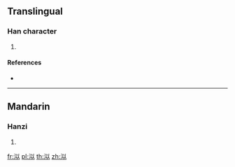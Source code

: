 {{character info/new}}
==Translingual==

===Han character===
{{Han char|rn=85|rad=水|as=05|sn=8|four=|canj=EVIO|ids=⿰氵以}}

# {{defn|Han|sort=水05}}

====References====
* {{Han ref|kx=0617.100|dkj=17310|hdz=31576.020|uh=6CE4|ud=27876}}

----

==Mandarin==

===Hanzi===
{{cmn-hanzi|pin=[[sì]] ([[si4]])|wg=ssu<sup>4</sup>}}

# {{defn|lang=cmn|sort=水05}}

[[fr:泤]]
[[pl:泤]]
[[th:泤]]
[[zh:泤]]